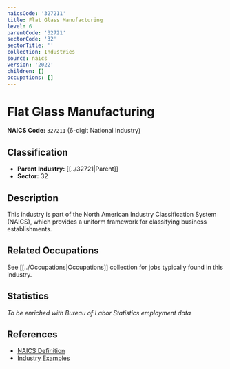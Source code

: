 ```yaml
---
naicsCode: '327211'
title: Flat Glass Manufacturing
level: 6
parentCode: '32721'
sectorCode: '32'
sectorTitle: ''
collection: Industries
source: naics
version: '2022'
children: []
occupations: []
---
```

# Flat Glass Manufacturing

**NAICS Code:** `327211` (6-digit National Industry)

## Classification

- **Parent Industry:** [[../32721|Parent]]
- **Sector:** 32

## Description

This industry is part of the North American Industry Classification System (NAICS), which provides a uniform framework for classifying business establishments.

## Related Occupations

See [[../Occupations|Occupations]] collection for jobs typically found in this industry.

## Statistics

*To be enriched with Bureau of Labor Statistics employment data*

## References

- [NAICS Definition](https://www.census.gov/naics/)
- [Industry Examples](https://www.census.gov/naics/2022NAICS/)
